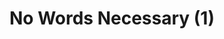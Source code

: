 ---
title: "No Words Necessary (1)"
description: "DESC"
heroImage: "file/reitoouji/ro_XSmK66a1613fpCW4.webp?timestamp=1721852227808"
series: "18trip"
story: "no_words"
noIndex: true
next: 2
---